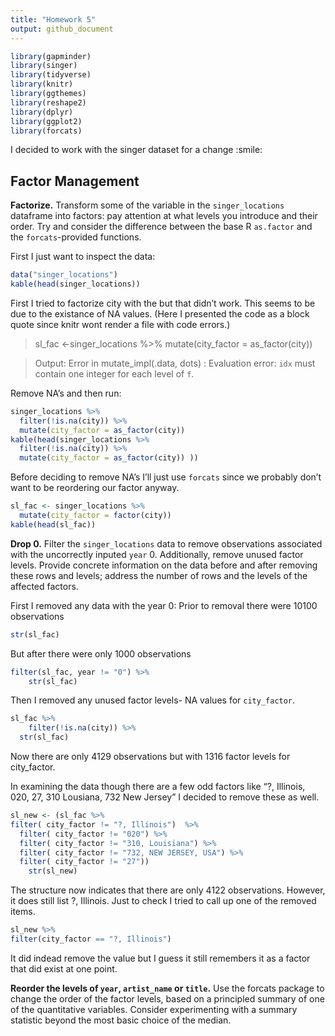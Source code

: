 ```yaml
---
title: "Homework 5"
output: github_document
---
```



```r
library(gapminder)
library(singer)
library(tidyverse)
library(knitr)
library(ggthemes)
library(reshape2)
library(dplyr)
library(ggplot2)
library(forcats)
```

I decided to work with the singer dataset for a change :smile:

## Factor Management

**Factorize.** Transform some of the variable in the `singer_locations` dataframe into factors: pay attention at what levels you introduce and their order. Try and consider the difference between the base R `as.factor` and the `forcats`-provided functions.

First I just want to inspect the data: 
```r
data("singer_locations")
kable(head(singer_locations))
```

First I tried to factorize city with the but that didn't work. This seems to be due to the existance of NA values. (Here I presented the code as a block quote since knitr wont render a file with code errors.)

> sl_fac <-singer_locations %>% 
  mutate(city_factor = as_factor(city))

>Output: Error in mutate_impl(.data, dots) : Evaluation error: `idx` must contain one integer for each level of `f`.

Remove NA's and then run: 

```r
singer_locations %>% 
  filter(!is.na(city)) %>% 
  mutate(city_factor = as_factor(city)) 
kable(head(singer_locations %>% 
  filter(!is.na(city)) %>% 
  mutate(city_factor = as_factor(city)) ))
```


Before deciding to remove NA's I'll just use `forcats` since we probably don't want to be reordering our factor anyway. 
```r
sl_fac <- singer_locations %>% 
  mutate(city_factor = factor(city))
kable(head(sl_fac))
```

**Drop 0.** Filter the `singer_locations` data to remove observations associated with the uncorrectly inputed `year` 0. Additionally, remove unused factor levels. Provide concrete information on the data before and after removing these rows and levels; address the number of rows and the levels of the affected factors.

First I removed any data with the year 0: 
Prior to removal there were 10100 observations 

```r
str(sl_fac)
```
 But after there were only 1000 observations
```r
filter(sl_fac, year != "0") %>% 
    str(sl_fac)
```


Then I removed any unused factor levels-  NA values for `city_factor`.
```r
sl_fac %>% 
    filter(!is.na(city)) %>% 
  str(sl_fac)
```

Now there are only 4129 observations but with 1316 factor levels for city_factor. 

In examining the data though there are a few odd factors like "?, Illinois, 020, 27, 310 Lousiana, 732 New Jersey" I decided to remove these as well. 

```r
sl_new <- (sl_fac %>% 
filter( city_factor != "?, Illinois")  %>% 
  filter( city_factor != "020") %>% 
  filter( city_factor != "310, Louisiana") %>% 
  filter( city_factor != "732, NEW JERSEY, USA") %>% 
  filter( city_factor != "27")) 
    str(sl_new) 
```

The structure now indicates that there are only 4122 observations. However, it does still list ?, Illinois. Just to check I tried to call up one of the removed items. 
```r
sl_new %>% 
filter(city_factor == "?, Illinois") 
```

It did indead remove the value but I guess it still remembers it as a factor that did exist at one point. 

**Reorder the levels of `year`, `artist_name` or `title`.** Use the forcats package to change the order of the factor levels, based on a principled summary of one of the quantitative variables. Consider experimenting with a summary statistic beyond the most basic choice of the median.
